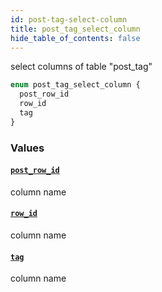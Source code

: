 ```yaml
---
id: post-tag-select-column
title: post_tag_select_column
hide_table_of_contents: false
---
```


select columns of table "post_tag"

```graphql
enum post_tag_select_column {
  post_row_id
  row_id
  tag
}
```

### Values

#### [`post_row_id`](#)

column name

#### [`row_id`](#)

column name

#### [`tag`](#)

column name
